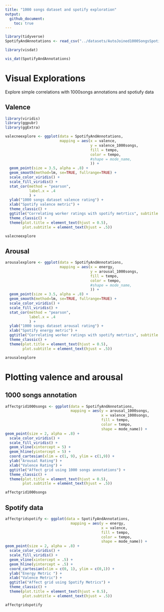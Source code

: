 ```yaml
---
title: "1000 songs dataset and spotify exploration"
output: 
  github_document:
    toc: true
---
```


```r

library(tidyverse)
SpotifyAndAnnotations <- read_csv("../datasets/AutoJoined1000SongsSpotify.csv")

library(visdat)

vis_dat(SpotifyAndAnnotations)
```

# Visual Explorations 
Explore simple correlations with 1000songs annotations and spotiufy data 

## Valence

```r
library(viridis)
library(ggpubr)
library(ggExtra)

valecneexplore <- ggplot(data = SpotifyAndAnnotations,
                         mapping = aes(x = valence, 
                                       y = valence_1000songs,
                                       fill = tempo,
                                       color = tempo,
                                       #shape = mode_name,
                                       )) + 
  geom_point(size = 3.5, alpha = .8) +
  geom_smooth(method=lm, se=TRUE, fullrange=TRUE) + 
  scale_color_viridis() + 
  scale_fill_viridis() +
  stat_cor(method = "pearson", 
           label.x = .4
           ) + 
  ylab("1000 songs dataset valence rating") + 
  xlab("Spotify valence metric") + 
  theme_classic() + 
  ggtitle("Correlating worker ratings with spotify metrtics", subtitle = "Valence Ratings") + 
  theme_classic() +
  theme(plot.title = element_text(hjust = 0.5),
        plot.subtitle = element_text(hjust = .5)) 

valecneexplore


```

## Arousal

```r
arousalexplore <- ggplot(data = SpotifyAndAnnotations,
                         mapping = aes(x = energy, 
                                       y = arousal_1000songs,
                                       fill = tempo,
                                       color = tempo,
                                       #shape = mode_name,
                                       )) + 
  geom_point(size = 3.5, alpha = .8) +
  geom_smooth(method=lm, se=TRUE, fullrange=TRUE) + 
  scale_color_viridis() + 
  scale_fill_viridis() +
  stat_cor(method = "pearson", 
           label.x = .4
           ) + 
  ylab("1000 songs dataset arousal rating") + 
  xlab("Spotify energy metric") + 
  ggtitle("Correlating worker ratings with spotify metrtics", subtitle = "Arousal Ratings") + 
  theme_classic() +
  theme(plot.title = element_text(hjust = 0.5),
        plot.subtitle = element_text(hjust = .5))

arousalexplore
```

# Plotting valence and arousal 
## 1000 songs annotation 

```r
affectgrid1000songs <- ggplot(data = SpotifyAndAnnotations,
                              mapping = aes(y = arousal_1000songs,
                                            x = valence_1000songs,
                                            fill = tempo,
                                            color = tempo, 
                                            shape = mode_name)) +
geom_point(size = 2, alpha = .8) +
  scale_color_viridis() + 
  scale_fill_viridis() +
  geom_vline(xintercept = 5) +
  geom_hline(yintercept = 5) + 
  coord_cartesian(xlim = c(1, 9), ylim = c(1,9)) +
  ylab("Arousal Rating") + 
  xlab("Valence Rating") + 
  ggtitle("Affect grid using 1000 songs annotations") + 
  theme_classic() +
  theme(plot.title = element_text(hjust = 0.5),
        plot.subtitle = element_text(hjust = .5))  

affectgrid1000songs
```

## Spotify data 

```r
affectgridspotify <- ggplot(data = SpotifyAndAnnotations,
                              mapping = aes(y = energy,
                                            x = valence,
                                            fill = tempo,
                                            color = tempo, 
                                            shape = mode_name)) +
geom_point(size = 2, alpha = .8) +
  scale_color_viridis() + 
  scale_fill_viridis() +
  geom_vline(xintercept = .5) +
  geom_hline(yintercept = .5) + 
  coord_cartesian(xlim = c(0, 1), ylim = c(0,1)) +
  ylab("Energy Metric ") + 
  xlab("Valence Metric") + 
  ggtitle("Affect grid using Spotify Metrics") + 
  theme_classic() +
  theme(plot.title = element_text(hjust = 0.5),
        plot.subtitle = element_text(hjust = .5))  

affectgridspotify
```
